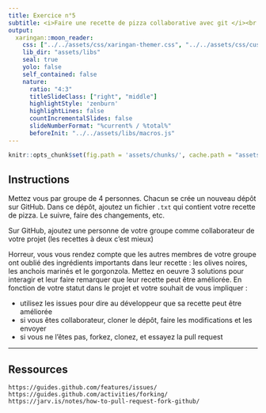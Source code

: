 ```yaml
---
title: Exercice n°5
subtitle: <i>Faire une recette de pizza collaborative avec git </i><br /><br /><br /><br />
output:
  xaringan::moon_reader:
    css: ["../../assets/css/xaringan-themer.css", "../../assets/css/custom.css"]
    lib_dir: "assets/libs"
    seal: true
    yolo: false
    self_contained: false
    nature:
      ratio: "4:3"
      titleSlideClass: ["right", "middle"]
      highlightStyle: 'zenburn'
      highlightLines: false
      countIncrementalSlides: false
      slideNumberFormat: "%current% / %total%"
      beforeInit: "../../assets/libs/macros.js"
---
```


```r
knitr::opts_chunk$set(fig.path = 'assets/chunks/', cache.path = "assets/cache/")
```



## Instructions

Mettez vous par groupe de 4 personnes. Chacun se crée un nouveau dépôt sur GitHub. Dans ce dépôt, ajoutez un fichier `.txt` qui contient votre recette de pizza. Le suivre, faire des changements, etc.

Sur GitHub, ajoutez une personne de votre groupe comme collaborateur de votre projet (les recettes à deux c'est mieux)

Horreur, vous vous rendez compte que les autres membres de votre groupe ont oublié des ingrédients importants dans leur recette : les olives noires, les anchois marinés et le gorgonzola. Mettez en oeuvre 3 solutions pour interagir et leur faire remarquer que leur recette peut être améliorée. En fonction de votre statut dans le projet et votre souhait de vous impliquer :

- utilisez les issues pour dire au développeur que sa recette peut être améliorée
- si vous êtes collaborateur, cloner le dépôt, faire les modifications et les envoyer
- si vous ne l'êtes pas, forkez, clonez, et essayez la pull request
    
---

## Ressources

    https://guides.github.com/features/issues/
    https://guides.github.com/activities/forking/
    https://jarv.is/notes/how-to-pull-request-fork-github/

